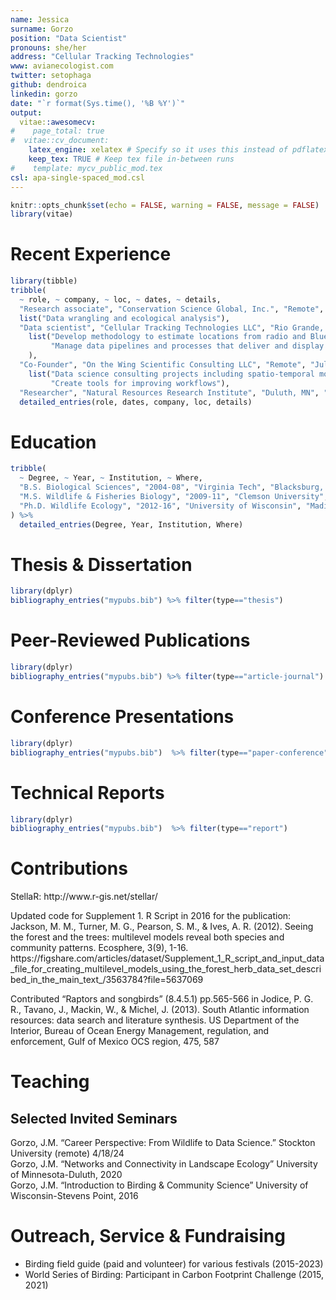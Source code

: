 ```yaml
---
name: Jessica
surname: Gorzo
position: "Data Scientist"
pronouns: she/her
address: "Cellular Tracking Technologies"
www: avianecologist.com
twitter: setophaga
github: dendroica
linkedin: gorzo
date: "`r format(Sys.time(), '%B %Y')`"
output:
  vitae::awesomecv:
#    page_total: true
#  vitae::cv_document:
    latex_engine: xelatex # Specify so it uses this instead of pdflatex
    keep_tex: TRUE # Keep tex file in-between runs
#    template: mycv_public_mod.tex 
csl: apa-single-spaced_mod.csl
---
```


```r
knitr::opts_chunk$set(echo = FALSE, warning = FALSE, message = FALSE)
library(vitae)
```

# Recent Experience

```r
library(tibble)
tribble(
  ~ role, ~ company, ~ loc, ~ dates, ~ details,
  "Research associate", "Conservation Science Global, Inc.", "Remote", "Mar. 2024 - Present",
  list("Data wrangling and ecological analysis"),
  "Data scientist", "Cellular Tracking Technologies LLC", "Rio Grande, NJ", "Jul. 2020 - Present", 
    list("Develop methodology to estimate locations from radio and Bluetooth signals from wildlife telemetry devices",
         "Manage data pipelines and processes that deliver and display data via web interfaces"
    ),
  "Co-Founder", "On the Wing Scientific Consulting LLC", "Remote", "Jul. 2018 - Present", 
    list("Data science consulting projects including spatio-temporal modeling", 
         "Create tools for improving workflows"),
  "Researcher", "Natural Resources Research Institute", "Duluth, MN", "Aug. 2016 - Jun. 2020", "Landscape Ecologist") %>% 
  detailed_entries(role, dates, company, loc, details)
```

# Education

```r
tribble(
  ~ Degree, ~ Year, ~ Institution, ~ Where,
  "B.S. Biological Sciences", "2004-08", "Virginia Tech", "Blacksburg, VA",
  "M.S. Wildlife & Fisheries Biology", "2009-11", "Clemson University", "Clemson, SC",
  "Ph.D. Wildlife Ecology", "2012-16", "University of Wisconsin", "Madison, WI"
) %>%
  detailed_entries(Degree, Year, Institution, Where)
```
# Thesis & Dissertation
```r
library(dplyr)
bibliography_entries("mypubs.bib") %>% filter(type=="thesis")
```

# Peer-Reviewed Publications

```r
library(dplyr)
bibliography_entries("mypubs.bib") %>% filter(type=="article-journal")
```

# Conference Presentations
```r
library(dplyr)
bibliography_entries("mypubs.bib")  %>% filter(type=="paper-conference")
```

# Technical Reports
```r
library(dplyr)
bibliography_entries("mypubs.bib")  %>% filter(type=="report")
```

# Contributions  
StellaR: http://www.r-gis.net/stellar/

Updated code for Supplement 1. R Script in 2016 for the publication: Jackson, M. M., Turner, M. G., Pearson, S. M., & Ives, A. R. (2012). Seeing the forest and the trees: multilevel models reveal both species and community patterns. Ecosphere, 3(9), 1-16. https://figshare.com/articles/dataset/Supplement_1_R_script_and_input_data_file_for_creating_multilevel_models_using_the_forest_herb_data_set_described_in_the_main_text_/3563784?file=5637069

Contributed “Raptors and songbirds” (8.4.5.1) pp.565-566 in Jodice, P. G. R., Tavano, J., Mackin, W., & Michel, J. (2013). South Atlantic information resources: data search and literature synthesis. US Department of the Interior, Bureau of Ocean Energy Management, regulation, and enforcement, Gulf of Mexico OCS region, 475, 587

# Teaching
## Selected Invited Seminars
Gorzo, J.M. "Career Perspective: From Wildlife to Data Science." Stockton University (remote) 4/18/24  
Gorzo, J.M. "Networks and Connectivity in Landscape Ecology" University of Minnesota-Duluth, 2020  
Gorzo, J.M. "Introduction to Birding & Community Science" University of Wisconsin-Stevens Point, 2016  

# Outreach, Service & Fundraising
* Birding field guide (paid and volunteer) for various festivals (2015-2023)
* World Series of Birding: Participant in Carbon Footprint Challenge (2015, 2021)
